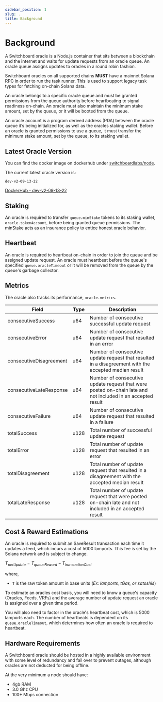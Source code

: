 ```yaml
---
sidebar_position: 1
slug: .
title: Background
---
```


# Background

A Switchboard oracle is a Node.js container that sits between a blockchain and
the internet and waits for update requests from an oracle queue. An oracle queue
assigns updates to oracles in a round robin fashion.

Switchboard oracles on all supported chains **MUST** have a mainnet Solana RPC
in order to run the task runner. This is used to support legacy task types for
fetching on-chain Solana data.

An oracle belongs to a specific oracle queue and must be granted permissions
from the queue authority before heartbeating to signal readiness on-chain. An
oracle must also maintain the minimum stake amount, set by the queue, or it will
be booted from the queue.

An oracle account is a program derived address (PDA) between the oracle queue
it’s being initialized for, as well as the oracles staking wallet. Before an
oracle is granted permissions to use a queue, it must transfer the minimum stake
amount, set by the queue, to its staking wallet.

## Latest Oracle Version

You can find the docker image on dockerhub under
[switchboardlabs/node](https://hub.docker.com/r/switchboardlabs/node).

The current latest oracle version is:

`dev-v2-09-13-22`

[DockerHub - dev-v2-09-13-22](https://hub.docker.com/layers/switchboardlabs/node/dev-v2-09-13-22/images/sha256-046d5e40fd2e7a508e17b37e5c632f96b1ed0750241a9d2598c8d2d3d554a05b?context=explore)

## Staking

An oracle is required to transfer `queue.minStake` tokens to its staking wallet,
`oracle.tokenAccount`, before being granted queue permissions. The minStake acts
as an insurance policy to entice honest oracle behavior.

## Heartbeat

An oracle is required to heartbeat on-chain in order to join the queue and be
assigned update request. An oracle must heartbeat before the queue's specified
`queue.oracleTimeout` or it will be removed from the queue by the queue's
garbage collector.

## Metrics

The oracle also tracks its performance, `oracle.metrics`.

| Field                   | Type | Description                                                                                                |
| ----------------------- | ---- | ---------------------------------------------------------------------------------------------------------- |
| consecutiveSuccess      | u64  | Number of consecutive successful update request                                                            |
| consecutiveError        | u64  | Number of consecutive update request that resulted in an error                                             |
| consecutiveDisagreement | u64  | Number of consecutive update request that resulted in a disagreement with the accepted median result       |
| consecutiveLateResponse | u64  | Number of consecutive update request that were posted on-chain late and not included in an accepted result |
| consecutiveFailure      | u64  | Number of consecutive update request that resulted in a failure                                            |
| totalSuccess            | u128 | Total number of successful update request                                                                  |
| totalError              | u128 | Total number of update request that resulted in an error                                                   |
| totalDisagreement       | u128 | Total number of update request that resulted in a disagreement with the accepted median result             |
| totalLateResponse       | u128 | Total number of update request that were posted on-chain late and not included in an accepted result       |

## Cost & Reward Estimations

An oracle is required to submit an SaveResult transaction each time it updates a
feed, which incurs a cost of 5000 lamports. This fee is set by the Solana
network and is subject to change.

$T_{perUpdate}=T_{queueReward} - T_{transactionCost}$

where,

- `T` is the raw token amount in base units (_Ex: lamports, tGas, or satoshis_)

To estimate an oracles cost basis, you will need to know a queue's capacity
(Oracles, Feeds, VRFs) and the average number of update request an oracle is
assigned over a given time period.

You will also need to factor in the oracle's heartbeat cost, which is 5000
lamports each. The number of heartbeats is dependent on its
`queue.oracleTimeout`, which determines how often an oracle is required to
heartbeat.

## Hardware Requirements

A Switchboard oracle should be hosted in a highly available environment with
some level of redundancy and fail over to prevent outages, although oracles are
not deducted for being offline.

At the very minimum a node should have:

- 4gb RAM
- 3.0 Ghz CPU
- 100+ Mbps connection
